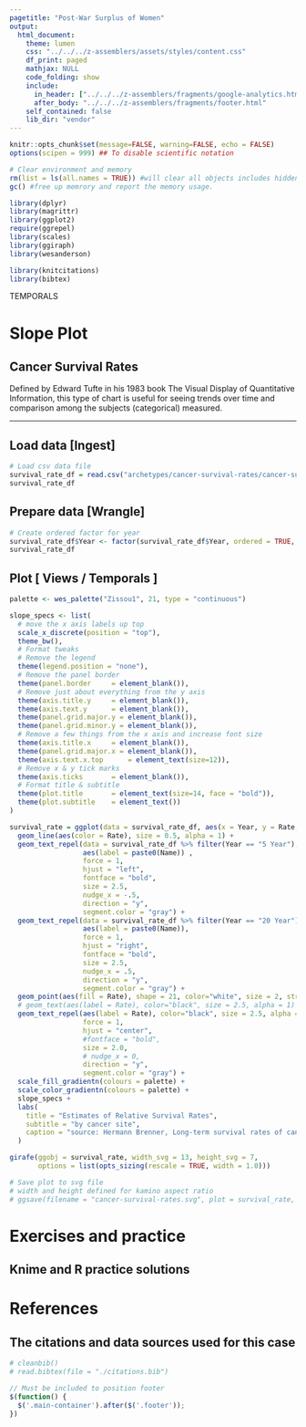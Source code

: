 ```yaml
---
pagetitle: "Post-War Surplus of Women"
output:
  html_document:
    theme: lumen
    css: "../../../z-assemblers/assets/styles/content.css"
    df_print: paged
    mathjax: NULL
    code_folding: show
    include:
      in_header: ["../../../z-assemblers/fragments/google-analytics.html", "../../../z-assemblers/fragments/header.html"]
      after_body: "../../../z-assemblers/fragments/footer.html"
    self_contained: false
    lib_dir: "vendor"
---
```


```r

knitr::opts_chunk$set(message=FALSE, warning=FALSE, echo = FALSE)
options(scipen = 999) ## To disable scientific notation

# Clear environment and memory
rm(list = ls(all.names = TRUE)) #will clear all objects includes hidden objects.
gc() #free up memrory and report the memory usage.

library(dplyr)
library(magrittr)
library(ggplot2)
require(ggrepel)
library(scales)
library(ggiraph)
library(wesanderson)

library(knitcitations)
library(bibtex)

```

<div class="activity">
TEMPORALS
</div>

# Slope Plot
## Cancer Survival Rates

<p>Defined by Edward Tufte in his 1983 book The Visual Display of Quantitative Information, this type of chart is useful for seeing trends over time and comparison among the subjects (categorical) measured.</p>


***

## Load data [Ingest]

```r

# Load csv data file
survival_rate_df = read.csv("archetypes/cancer-survival-rates/cancer-survival-rates.csv", header = TRUE, stringsAsFactors = FALSE)
survival_rate_df

```


## Prepare data [Wrangle]


```r

# Create ordered factor for year
survival_rate_df$Year <- factor(survival_rate_df$Year, ordered = TRUE, levels = c("5 Year", "10 Year", "15 Year", "20 Year"))
survival_rate_df

```

## Plot [ Views / Temporals ]

```r

palette <- wes_palette("Zissou1", 21, type = "continuous")

slope_specs <- list(  
  # move the x axis labels up top
  scale_x_discrete(position = "top"),
  theme_bw(),
  # Format tweaks
  # Remove the legend
  theme(legend.position = "none"),
  # Remove the panel border
  theme(panel.border     = element_blank()),
  # Remove just about everything from the y axis
  theme(axis.title.y     = element_blank()),
  theme(axis.text.y      = element_blank()),
  theme(panel.grid.major.y = element_blank()),
  theme(panel.grid.minor.y = element_blank()),
  # Remove a few things from the x axis and increase font size
  theme(axis.title.x     = element_blank()),
  theme(panel.grid.major.x = element_blank()),
  theme(axis.text.x.top      = element_text(size=12)),
  # Remove x & y tick marks
  theme(axis.ticks       = element_blank()),
  # Format title & subtitle
  theme(plot.title       = element_text(size=14, face = "bold")),
  theme(plot.subtitle    = element_text())
)

survival_rate = ggplot(data = survival_rate_df, aes(x = Year, y = Rate, group = Name)) +
  geom_line(aes(color = Rate), size = 0.5, alpha = 1) +
  geom_text_repel(data = survival_rate_df %>% filter(Year == "5 Year"), 
                  aes(label = paste0(Name)) , 
                  force = 1,
                  hjust = "left", 
                  fontface = "bold", 
                  size = 2.5, 
                  nudge_x = -.5, 
                  direction = "y",
                  segment.color = "gray") +
  geom_text_repel(data = survival_rate_df %>% filter(Year == "20 Year"), 
                  aes(label = paste0(Name)), 
                  force = 1,
                  hjust = "right", 
                  fontface = "bold", 
                  size = 2.5, 
                  nudge_x = .5, 
                  direction = "y",
                  segment.color = "gray") +
  geom_point(aes(fill = Rate), shape = 21, color="white", size = 2, stroke = 0.75, alpha = 1) +
  # geom_text(aes(label = Rate), color="black", size = 2.5, alpha = 1) +
  geom_text_repel(aes(label = Rate), color="black", size = 2.5, alpha = 1,
                  force = 1,
                  hjust = "center", 
                  #fontface = "bold", 
                  size = 2.0, 
                  # nudge_x = 0, 
                  direction = "y",
                  segment.color = "gray") +
  scale_fill_gradientn(colours = palette) + 
  scale_color_gradientn(colours = palette) + 
  slope_specs +
  labs(
    title = "Estimates of Relative Survival Rates",
    subtitle = "by cancer site",
    caption = "source: Hermann Brenner, Long-term survival rates of cancer patients achieved by the end of the 20th century: a period analysis, The Lancet, 360 (October 12, 2002), 1131-1135."
  )

girafe(ggobj = survival_rate, width_svg = 13, height_svg = 7,
       options = list(opts_sizing(rescale = TRUE, width = 1.0)))

```



```r

# Save plot to svg file
# width and height defined for kamino aspect ratio
# ggsave(filename = "cancer-survival-rates.svg", plot = survival_rate, width=13.33, height=7.5)

```


# Exercises and practice
## Knime and R practice solutions



# References
## The citations and data sources used for this case



```r

# cleanbib()
# read.bibtex(file = "./citations.bib")

```



```js

// Must be included to position footer
$(function() {
  $('.main-container').after($('.footer'));
})

```

